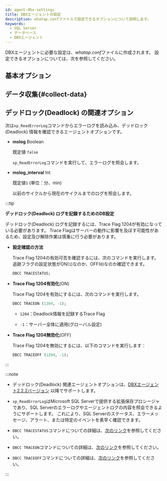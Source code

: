 ```yaml
---
id: agent-dbx-settings
title: DBXエージェントの設定
description: whatap.confファイルで設定できるオプションについて説明します。
keywords:
  - SQL Server
  - データベース
  - DBXエージェント
---
```



<V2Note product="SQL Server" />

DBXエージェントに必要な設定は、*whatap.conf*ファイルに作成されます。 設定できるオプションについては、次を参照してください。

## 基本オプション


<Dbagentdbxbasicoption />

## データ収集{#collect-data}


<Dbagentsettingdatacollection />

## デッドロック(Deadlock) の関連オプション

次は`xp_ReadErrorLog`コマンドからエラーログを読み込み、デッドロック(Deadlock) 情報を確認できるエージェントオプションです。

- **mslog** <span class='type'>Boolean</span>

  既定値 `false`

  `xp_ReadErrorLog`コマンドを実行して、エラーログを照会します。

- **mslog_interval** <span class='type'>Int</span>

  既定値`1` (単位：分、min)

  以前のサイクルから現在のサイクルまでのログを照会します。

:::tip

**デッドロック(Deadlock) ログを記録するためのDB設定**

デッドロック(Deadlock) ログを記録するには、Trace Flag 1204が有効になっている必要があります。 Trace Flagはサーバーの動作に影響を及ぼす可能性があるため、設定及び解除作業は慎重に行う必要があります。

- **設定確認の方法**

  Trace Flag 1204の有効可否を確認するには、次のコマンドを実行します。 追跡フラグの設定状態がON(`1`)なのか、OFF(`0`)なのか確認できます。

  ```sql
  DBCC TRACESTATUS;
  ```

- **Trace Flag 1204有効化**(ON)

  Trace Flag 1204を有効にするには、次のコマンドを実行します。

  ```sql
  DBCC TRACEON (1204, -1);
  ```

  - `1204`：Deadlock情報を記録するTrace Flag

  - `-1`：サーバー全体に適用(グローバル設定)

- **Trace Flag 1204無効化**(OFF)

  Trace Flag 1204を無効にするには、以下のコマンドを実行します：

  ```sql
  DBCC TRACEOFF (1204, -1);
  ```

:::

:::note

- デッドロック(Deadlock) 関連エージェントオプションは、[DBXエージェント2.2.2バージョン](../release-notes/db/dbx-2_2_2) 以降でサポートします。

- `xp_ReadErrorLog`はMicrosoft SQL Serverで提供する拡張保存プロシージャであり、SQL Serverのエラーログやエージェントログの内容を照会できるようにサポートします。 これにより、SQL Serverのステータス、エラーメッセージ、アラート、または特定のイベントを素早く確認できます。

- `DBCC TRACESTATUS`コマンドについての詳細は、[次のリンク](https://learn.microsoft.com/sql/t-sql/database-console-commands/dbcc-tracestatus-transact-sql?view=sql-server-ver16)を参照してください。

- `DBCC TRACEON`コマンドについての詳細は、[次のリンク](https://learn.microsoft.com/sql/t-sql/database-console-commands/dbcc-traceon-transact-sql?view=sql-server-ver16)を参照してください。

- `DBCC TRACEOFF`コマンドについての詳細は、[次のリンク](https://learn.microsoft.com/sql/t-sql/database-console-commands/dbcc-traceoff-transact-sql?view=sql-server-ver16)を参照してください。

:::


<Dbaes256encrypt />


<Dbsettingagentnamedetails level={2} agentType="DBX" />
